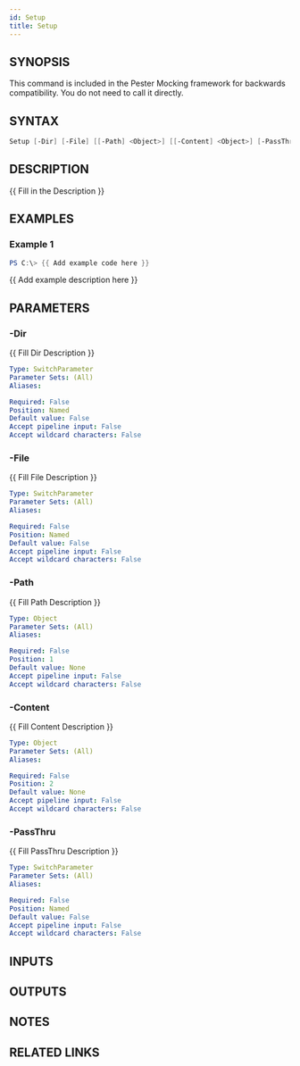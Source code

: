```yaml
---
id: Setup
title: Setup
---
```


## SYNOPSIS
This command is included in the Pester Mocking framework for backwards compatibility. 
You do not need to call it directly.

## SYNTAX

```powershell
Setup [-Dir] [-File] [[-Path] <Object>] [[-Content] <Object>] [-PassThru]
```

## DESCRIPTION
{{ Fill in the Description }}

## EXAMPLES

### Example 1
```powershell
PS C:\> {{ Add example code here }}
```

{{ Add example description here }}

## PARAMETERS

### -Dir
{{ Fill Dir Description }}

```yaml
Type: SwitchParameter
Parameter Sets: (All)
Aliases:

Required: False
Position: Named
Default value: False
Accept pipeline input: False
Accept wildcard characters: False
```

### -File
{{ Fill File Description }}

```yaml
Type: SwitchParameter
Parameter Sets: (All)
Aliases:

Required: False
Position: Named
Default value: False
Accept pipeline input: False
Accept wildcard characters: False
```

### -Path
{{ Fill Path Description }}

```yaml
Type: Object
Parameter Sets: (All)
Aliases:

Required: False
Position: 1
Default value: None
Accept pipeline input: False
Accept wildcard characters: False
```

### -Content
{{ Fill Content Description }}

```yaml
Type: Object
Parameter Sets: (All)
Aliases:

Required: False
Position: 2
Default value: None
Accept pipeline input: False
Accept wildcard characters: False
```

### -PassThru
{{ Fill PassThru Description }}

```yaml
Type: SwitchParameter
Parameter Sets: (All)
Aliases:

Required: False
Position: Named
Default value: False
Accept pipeline input: False
Accept wildcard characters: False
```

## INPUTS

## OUTPUTS

## NOTES

## RELATED LINKS
